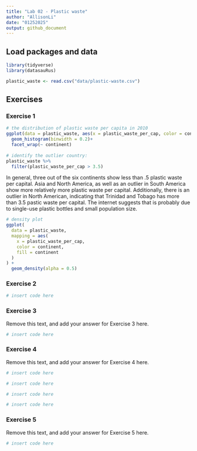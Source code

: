 ```yaml
---
title: "Lab 02 - Plastic waste"
author: "AllisonLi"
date: "01252025"
output: github_document
---
```


## Load packages and data

```r
library(tidyverse)
library(datasauRus) 
```

```r
plastic_waste <- read.csv("data/plastic-waste.csv")
```

## Exercises

### Exercise 1

```r
# the distribution of plastic waste per capita in 2010
ggplot(data = plastic_waste, aes(x = plastic_waste_per_cap, color = continent, fill = continent)) +
  geom_histogram(binwidth = 0.2)+
  facet_wrap(~ continent)
 
# identify the outlier country: 
plastic_waste %>%
  filter(plastic_waste_per_cap > 3.5)
```

In general, three out of the six continents show less than .5 plastic waste per capital. Asia and North America, as well as an outlier in South America show more relatively more plastic waste per capital. Additionally, there is an outlier in North American, indicating that Trinidad and Tobago has more than 3.5 pastic waste per capital. The internet suggests that is probably due to single-use plastic bottles and small population size. 

```r
# density plot
ggplot(
  data = plastic_waste,
  mapping = aes(
    x = plastic_waste_per_cap,
    color = continent,
    fill = continent
  )
) +
  geom_density(alpha = 0.5)
```


### Exercise 2

```r
# insert code here
```

### Exercise 3

Remove this text, and add your answer for Exercise 3 here.

```r
# insert code here
```

### Exercise 4

Remove this text, and add your answer for Exercise 4 here.

```r
# insert code here
```

```r
# insert code here
```

```r
# insert code here
```

```r
# insert code here
```

### Exercise 5

Remove this text, and add your answer for Exercise 5 here.

```r
# insert code here
```


